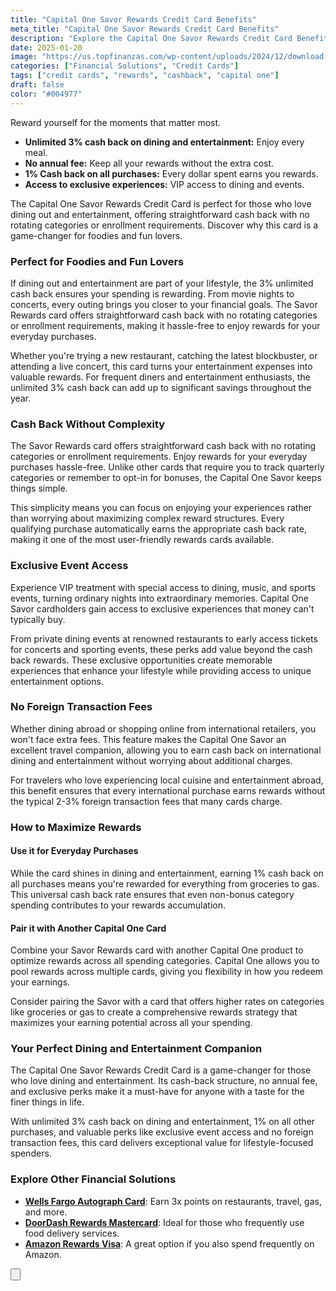 ```yaml
---
title: "Capital One Savor Rewards Credit Card Benefits"
meta_title: "Capital One Savor Rewards Credit Card Benefits"
description: "Explore the Capital One Savor Rewards Credit Card Benefits, offering unlimited 3% cash back on dining, entertainment, and more."
date: 2025-01-20
image: "https://us.topfinanzas.com/wp-content/uploads/2024/12/download-14-1.webp"
categories: ["Financial Solutions", "Credit Cards"]
tags: ["credit cards", "rewards", "cashback", "capital one"]
draft: false
color: "#004977"
---
```


Reward yourself for the moments that matter most.

- **Unlimited 3% cash back on dining and entertainment:** Enjoy every meal.
- **No annual fee:** Keep all your rewards without the extra cost.
- **1% Cash back on all purchases:** Every dollar spent earns you rewards.
- **Access to exclusive experiences:** VIP access to dining and events.

The Capital One Savor Rewards Credit Card is perfect for those who love dining out and entertainment, offering straightforward cash back with no rotating categories or enrollment requirements. Discover why this card is a game-changer for foodies and fun lovers.

### Perfect for Foodies and Fun Lovers

If dining out and entertainment are part of your lifestyle, the 3% unlimited cash back ensures your spending is rewarding. From movie nights to concerts, every outing brings you closer to your financial goals. The Savor Rewards card offers straightforward cash back with no rotating categories or enrollment requirements, making it hassle-free to enjoy rewards for your everyday purchases.

Whether you're trying a new restaurant, catching the latest blockbuster, or attending a live concert, this card turns your entertainment expenses into valuable rewards. For frequent diners and entertainment enthusiasts, the unlimited 3% cash back can add up to significant savings throughout the year.

### Cash Back Without Complexity

The Savor Rewards card offers straightforward cash back with no rotating categories or enrollment requirements. Enjoy rewards for your everyday purchases hassle-free. Unlike other cards that require you to track quarterly categories or remember to opt-in for bonuses, the Capital One Savor keeps things simple.

This simplicity means you can focus on enjoying your experiences rather than worrying about maximizing complex reward structures. Every qualifying purchase automatically earns the appropriate cash back rate, making it one of the most user-friendly rewards cards available.

### Exclusive Event Access

Experience VIP treatment with special access to dining, music, and sports events, turning ordinary nights into extraordinary memories. Capital One Savor cardholders gain access to exclusive experiences that money can't typically buy.

From private dining events at renowned restaurants to early access tickets for concerts and sporting events, these perks add value beyond the cash back rewards. These exclusive opportunities create memorable experiences that enhance your lifestyle while providing access to unique entertainment options.

### No Foreign Transaction Fees

Whether dining abroad or shopping online from international retailers, you won't face extra fees. This feature makes the Capital One Savor an excellent travel companion, allowing you to earn cash back on international dining and entertainment without worrying about additional charges.

For travelers who love experiencing local cuisine and entertainment abroad, this benefit ensures that every international purchase earns rewards without the typical 2-3% foreign transaction fees that many cards charge.

### How to Maximize Rewards

#### Use it for Everyday Purchases

While the card shines in dining and entertainment, earning 1% cash back on all purchases means you're rewarded for everything from groceries to gas. This universal cash back rate ensures that even non-bonus category spending contributes to your rewards accumulation.

#### Pair it with Another Capital One Card

Combine your Savor Rewards card with another Capital One product to optimize rewards across all spending categories. Capital One allows you to pool rewards across multiple cards, giving you flexibility in how you redeem your earnings.

Consider pairing the Savor with a card that offers higher rates on categories like groceries or gas to create a comprehensive rewards strategy that maximizes your earning potential across all your spending.

### Your Perfect Dining and Entertainment Companion

The Capital One Savor Rewards Credit Card is a game-changer for those who love dining and entertainment. Its cash-back structure, no annual fee, and exclusive perks make it a must-have for anyone with a taste for the finer things in life.

With unlimited 3% cash back on dining and entertainment, 1% on all other purchases, and valuable perks like exclusive event access and no foreign transaction fees, this card delivers exceptional value for lifestyle-focused spenders.

<AdZone id="us_budgetbeepro_4" />

### Explore Other Financial Solutions

- [**Wells Fargo Autograph Card**](/financial-solutions/wells-fargo-autograph-card-benefits): Earn 3x points on restaurants, travel, gas, and more.
- [**DoorDash Rewards Mastercard**](/financial-solutions/doordash-rewards-mastercard-benefits): Ideal for those who frequently use food delivery services.
- [**Amazon Rewards Visa**](/financial-solutions/amazon-rewards-visa-credit-card-benefits): A great option if you also spend frequently on Amazon.

<Button
  label="See Requirements"
  link="/financial-solutions/capital-one-savor-rewards-credit-card-requirements"
/>
